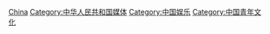 [[Category:各地電子遊戲業|China]]
[[Category:中华人民共和国媒体|Category:中华人民共和国媒体]]
[[Category:中国娱乐|Category:中国娱乐]]
[[Category:中国青年文化|Category:中国青年文化]]